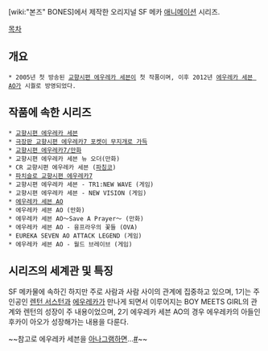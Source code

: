 [wiki:"본즈" BONES]에서 제작한 오리지널 SF 메카 [[애니메이션]] 시리즈.


[[목차]]
== 개요 ==
 * 2005년 첫 방송된 [[교향시편 에우레카 세븐]]이 첫 작품이며, 이후 2012년 [[에우레카 세븐 AO]]가 시퀄로 방영되었다.

== 작품에 속한 시리즈 ==

 * [[교향시편 에우레카 세븐]]
 * [[극장판 교향시편 에우레카7 포켓이 무지개로 가득]]
 * [[교향시편 에우레카7/만화]]
 * 교향시편 에우레카 세븐 뉴 오더(만화)
 * CR 교향시편 에우레카 세븐 ([[파칭코]])
 * [[파치슬로 교향시편 에우레카7]]
 * 교향시편 에우레카 세븐 - TR1:NEW WAVE (게임)
 * 교향시편 에우레카 세븐 - NEW VISION (게임)
 * [[에우레카 세븐 AO]]
 * 에우레카 세븐 AO (만화)
 * 에우레카 세븐 AO〜Save A Prayer〜 (만화)
 * 에우레카 세븐 AO - 융프라우의 꽃들 (OVA)
 * EUREKA SEVEN AO ATTACK LEGEND (게임)
 * 에우레카 세븐 AO - 월드 브레이브 (게임)

== 시리즈의 세계관 및 특징 ==

SF 메카물에 속하긴 하지만 주로 사람과 사람 사이의 관계에 집중하고 있으며, 1기는 주인공인 [[렌턴 서스턴]]과 [[에우레카]]가 만나게 되면서 이루어지는 BOY MEETS GIRL의 관계와 렌턴의 성장이 주 내용이었으며, 2기 에우레카 세븐 AO의 경우 에우레카의 아들인 후카이 아오가 성장해가는 내용을 다룬다.

~~참고로 에우레카 세븐을 [[아나그램]]하면...[https://twitter.com/CaptainSnoop/status/532418160667152384 #]~~
